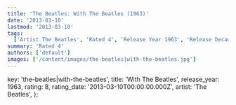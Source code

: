 ```yaml
---
title: 'The Beatles: With The Beatles (1963)'
date: '2013-03-10'
lastmod: '2013-03-10'
tags:
  ['Artist The Beatles', 'Rated 4', 'Release Year 1963', 'Release Decade 1960']
summary: 'Rated 4'
authors: ['default']
images: ['/content/images/the-beatles|with-the-beatles.jpg']
---
```


  key: 'the-beatles|with-the-beatles',
  title: 'With The Beatles',
  release_year: 1963,
  rating: 8,
  rating_date: '2013-03-10T00:00:00.000Z',
  artist: 'The Beatles',
};

<MusicRating data={data} />

